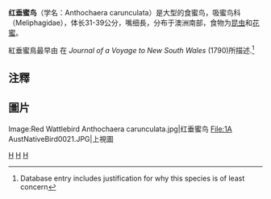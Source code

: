 {{Speciesbox
| taxon = Anthochaera carunculata
| binomial_authority = ([[George_Shaw|Shaw]], 1790)
| status = LC | status_system = IUCN3.1
| status_ref =<ref name=IUCN></ref>
| image = Anthochaera_carunculata_-_posing_against_the_sky.JPG
}}

'''红垂蜜鸟'''（学名：Anthochaera carunculata）是大型的食蜜鸟，吸蜜鸟科（Meliphagidae），体长31-39公分，嘴细長，分布于澳洲南部，食物为[[昆虫|昆虫]]和[[花蜜|花蜜]]。

紅垂蜜鳥最早由 {{tsl|en|John White (surgeon)|John White}} 在 ''Journal of a Voyage to New South Wales'' (1790)所描述.<ref name=IUCN>{{IUCN2006|assessors=BirdLife International|year=2004|id=50841|title=Anthochaera carunculata|downloaded=5 May 2006}} Database entry includes justification for why this species is of least concern</ref>

==注釋==
{{reflist}}

==圖片==
<gallery>
Image:Red Wattlebird Anthochaera carunculata.jpg|红垂蜜鸟
File:1A AustNativeBird0021.JPG|上視圖
</gallery>
{{Taxonbar}}
[[Category:垂蜜鸟属|H]]
[[Category:澳大利亞鳥類|H]]
[[Category:_1790年描述的鸟类|H]]